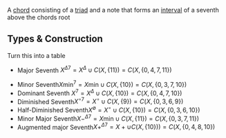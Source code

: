 A [[chord]] consisting of a [[triad]] and a note that forms an [[interval]] of a seventh above the chords root

== Types & Construction ==
Turn this into a table

* Major Seventh <math display="block">X^{\Delta 7} = X^\Delta \cup C(X,\left\{11 \right\}) =C( X,\left\{ 0, 4, 7, 11 \right\})</math>

* Minor Seventh<math display="block">X\text{min}^{ 7} = X\text{min} \cup C(X,\left\{10 \right\}) =C(X,\left\{ 0, 3, 7, 10 \right\} )</math>
* Dominant Seventh <math display="block">X^{7} = X^{\Delta} \cup C(X,\left\{ 10 \right\}) =C(X, \left\{ 0, 4, 7, 10 \right\} )</math>
* Diminished Seventh<math display="block">X^{\circ 7} = X^{\circ} \cup C(X,\left\{9 \right\}) =C(X,\left\{ 0, 3, 6, 9 \right\})</math>
* Half-Diminished Seventh<math display="block">X^{\emptyset} = X^{\circ} \cup C(X,\left\{ 10 \right\}) = C(X, \left\{ 0, 3, 6,10  \right\} )</math>
* Minor Major Seventh<math display="block">X{-}^{\Delta7} = X\text{min} \cup C(X,\left\{ 11 \right\}) =C(X,\left\{ 0, 3, 7,11  \right\} )</math>
* Augmented major Seventh<math display="block">X{+}^{\Delta7} = X{+} \cup C(X,\left\{ 10 \right\})) =C(X,\left\{ 0, 4,8 ,10  \right\} )</math>

{{Knowledge Metadata|Chords|Definition}}